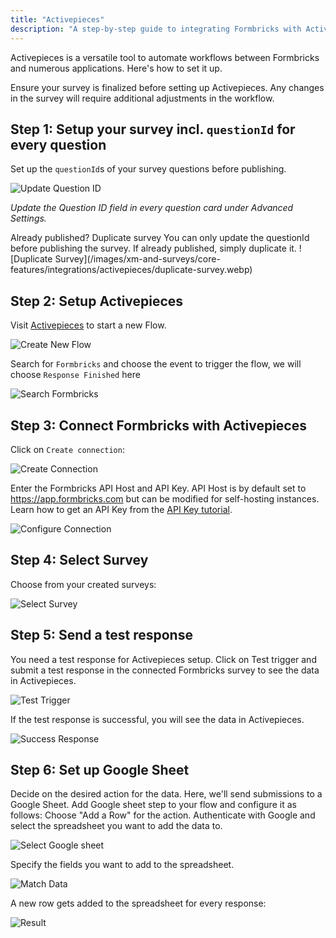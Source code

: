 ```yaml
---
title: "Activepieces"
description: "A step-by-step guide to integrating Formbricks with Activepieces."
---
```


Activepieces is a versatile tool to automate workflows between Formbricks and numerous applications. Here's how to set it up.

<Note>
  Ensure your survey is finalized before setting up Activepieces. Any changes in the survey will require additional adjustments in the workflow.
</Note>

## Step 1: Setup your survey incl. `questionId` for every question

Set up the `questionId`s of your survey questions before publishing.

![Update Question ID](/images/xm-and-surveys/core-features/integrations/activepieces/update-question-id.webp)

_Update the Question ID field in every question card under Advanced Settings._

<Note>
  Already published? Duplicate survey You can only update the questionId before publishing the survey. If already published, simply duplicate it.
  ![Duplicate Survey](/images/xm-and-surveys/core-features/integrations/activepieces/duplicate-survey.webp)
</Note>

## Step 2: Setup Activepieces

Visit [Activepieces](https://activepieces.com) to start a new Flow.

![Create New Flow](/images/xm-and-surveys/core-features/integrations/activepieces/create-new-flow.webp)

Search for `Formbricks` and choose the event to trigger the flow, we will choose `Response Finished` here

![Search Formbricks](/images/xm-and-surveys/core-features/integrations/activepieces/search-formbricks.webp)

## Step 3: Connect Formbricks with Activepieces

Click on `Create connection`:

![Create Connection](/images/xm-and-surveys/core-features/integrations/activepieces/create-connection.webp)

Enter the Formbricks API Host and API Key. API Host is by default set to https://app.formbricks.com but can be modified for self-hosting instances. Learn how to get an API Key from the [API Key tutorial](/additional-features/api#how-to-generate-an-api-key).

![Configure Connection](/images/xm-and-surveys/core-features/integrations/activepieces/configure-connection.webp)

## Step 4: Select Survey

Choose from your created surveys:

![Select Survey](/images/xm-and-surveys/core-features/integrations/activepieces/select-survey.webp)

## Step 5: Send a test response

You need a test response for Activepieces setup. Click on Test trigger and submit a test response in the connected Formbricks survey to see the data in Activepieces.

![Test Trigger](/images/xm-and-surveys/core-features/integrations/activepieces/test-trigger.webp)

If the test response is successful, you will see the data in Activepieces.

![Success Response](/images/xm-and-surveys/core-features/integrations/activepieces/success-response.webp)

## Step 6: Set up Google Sheet

Decide on the desired action for the data. Here, we'll send submissions to a Google Sheet. Add Google sheet step to your flow and configure it as follows:
Choose "Add a Row" for the action. Authenticate with Google and select the spreadsheet you want to add the data to.

![Select Google sheet](/images/xm-and-surveys/core-features/integrations/activepieces/select-gs-sheet.webp)

Specify the fields you want to add to the spreadsheet.

![Match Data](/images/xm-and-surveys/core-features/integrations/activepieces/match-data.webp)

A new row gets added to the spreadsheet for every response:

![Result](/images/xm-and-surveys/core-features/integrations/activepieces/result.webp)
